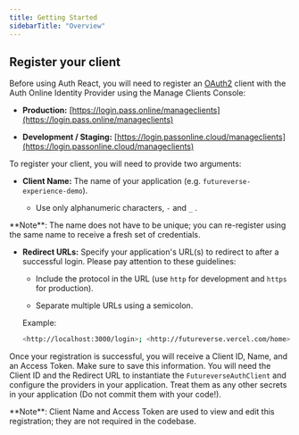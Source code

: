 ```yaml
---
title: Getting Started
sidebarTitle: "Overview"
---
```


## Register your client

Before using Auth React, you will need to register an [OAuth2](https://oauth.net/) client with the Auth Online Identity Provider using the Manage Clients Console:

* **Production:** [https://login.pass.online/manageclients](https://login.pass.online/manageclients)

* **Development / Staging:** [https://login.passonline.cloud/manageclients](https://login.passonline.cloud/manageclients)

To register your client, you will need to provide two arguments:

* **Client Name:** The name of your application (e.g. `futureverse-experience-demo`).

  * Use only alphanumeric characters, `-` and `_` .

<Info>
  **Note**: The name does not have to be unique; you can re-register using the same name to receive a fresh set of credentials.
</Info>

* **Redirect URLs:** Specify your application's URL(s) to redirect to after a successful login. Please pay attention to these guidelines:

  * Include the protocol in the URL (use `http` for development and `https` for production).

  * Separate multiple URLs using a semicolon.

  Example:

  ```bash
  <http://localhost:3000/login>; <http://futureverse.vercel.com/home>; <https://futureverse-experience-demo.staging.com/home>;
  ```

Once your registration is successful, you will receive a Client ID, Name, and an Access Token. Make sure to save this information. You will need the Client ID and the Redirect URL to instantiate the `FutureverseAuthClient` and configure the providers in your application. Treat them as any other secrets in your application (Do not commit them with your code!).

<Info>
  **Note**: Client Name and Access Token are used to view and edit this registration; they are not required in the codebase.
</Info>
